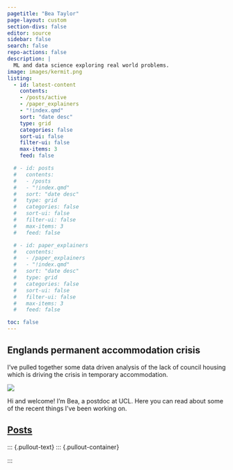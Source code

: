 ```yaml
---
pagetitle: "Bea Taylor"
page-layout: custom
section-divs: false
editor: source
sidebar: false
search: false
repo-actions: false
description: | 
  ML and data science exploring real world problems. 
image: images/kermit.png
listing:
  - id: latest-content
    contents: 
    - /posts/active
    - /paper_explainers
    - "!index.qmd"
    sort: "date desc"
    type: grid
    categories: false
    sort-ui: false
    filter-ui: false
    max-items: 3
    feed: false

  # - id: posts
  #   contents: 
  #   - /posts
  #   - "!index.qmd"
  #   sort: "date desc"
  #   type: grid
  #   categories: false
  #   sort-ui: false
  #   filter-ui: false
  #   max-items: 3
  #   feed: false

  # - id: paper_explainers
  #   contents: 
  #   - /paper_explainers
  #   - "!index.qmd"
  #   sort: "date desc"
  #   type: grid
  #   categories: false
  #   sort-ui: false
  #   filter-ui: false
  #   max-items: 3
  #   feed: false

toc: false
---
```


::: {.content-container}
::: {.top-story .yellow-background}
<!-- <a href="/posts/2025/april/small_council_housing.qmd"> -->

::: grid
::: {.g-col-12 .g-col-lg-4 .top-story-text}
## Englands permanent accommodation crisis
I've pulled together some data driven analysis of the lack of council housing which is driving the crisis in temporary accommodation. 
:::
::: {.g-col-12 .g-col-lg-8 .top-story-img}
![](images/housing.png)
:::
:::

<!-- </a> -->

:::
:::

::: {.header-text} 
::: {.content-container}
::: {.header-block}
Hi and welcome! I'm Bea, a postdoc at UCL. Here you can read about some of the recent things I've been working on.
:::
:::
:::


::: {.content-container}
::: {.listing-block}
<a href="latest-content.qmd">


## Posts
</a>

::: {#latest-content}
:::

:::
:::

::: {.pullout-text}
::: {.pullout-container}
<!-- ::: {.pullout-block .black-background} -->

:::